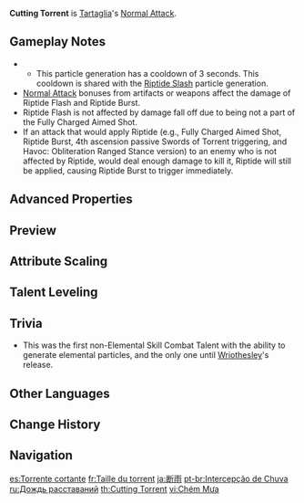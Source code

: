 {{Talent Infobox
|character     = Tartaglia
|type          = Normal Attack
|image         = Talent Cutting Torrent.png
|info          = '''Normal Attack'''<br>Performs up to 6 consecutive shots with a bow.<br><br>'''Charged Attack'''<br>Performs a more precise [[Aimed Shot]] with increased DMG.<br>While aiming, the power of Hydro will accumulate on the arrowhead. An arrow fully charged with the torrent will deal {{Color|Hydro DMG}} and apply the Riptide [[status]].<br><br>'''Riptide'''<br>Opponents affected by Riptide will suffer from {{Color|[[AoE]] Hydro DMG}} effects when attacked by Tartaglia in various ways. DMG dealt in this way is considered Normal Attack DMG.<ul><li>Riptide Flash: A fully-charged Aimed Shot that hits an opponent affected by Riptide deals consecutive bouts of AoE DMG. Can occur once every 0.7s.</li><li>Riptide Burst: Defeating an opponent affected by Riptide creates a Hydro burst that inflicts the Riptide status on nearby opponents hit.</li></ul><br>'''Plunging Attack'''<br>Fires off a shower of arrows in mid-air before falling and striking the ground, dealing AoE DMG upon impact.<br>When Tartaglia is in Foul Legacy: Raging Tide's Melee Stance, he cannot perform a plunging attack.
|utility1      = Charged Attack
|utility2      = Effects End Character Fallen<!--riptide marks seems to disappear when fallen-->
|utility3      = Hitlag Extendable
|utility4      = Status to Enemy
|hit1          = 41.3–87.4%
|hit2          = 46.3–97.9%
|hit3          = 55.4–117.2%
|hit4          = 57.0–120.7%
|hit5          = 60.9–128.9%
|hit6          = 72.8–154.0%
|aimed         = 43.9–92.8%
|charged       = 124–236%
|plunge        = 63.9–135%
|plungeLow     = 128–271%
|plungeHigh    = 160–338%
|attr9         = Riptide Flash DMG
|value9        = 12.4–23.6%×3
|attr10        = Riptide Burst DMG
|value10       = 62.0–117.8%
|attr11        = Riptide Duration
|value11       = 10s
|scale_att1    = ATK
}}
'''Cutting Torrent''' is [[Tartaglia]]'s [[Normal Attack]].

==Gameplay Notes==
* {{Talent Note|particles|Riptide Flash|1}}
** This particle generation has a cooldown of 3 seconds. This cooldown is shared with the [[Riptide Slash]] particle generation.
* [[Normal Attack]] bonuses from artifacts or weapons affect the damage of Riptide Flash and Riptide Burst.
* Riptide Flash is not affected by damage fall off due to being not a part of the Fully Charged Aimed Shot.
* If an attack that would apply Riptide (e.g., Fully Charged Aimed Shot, Riptide Burst, 4th ascension passive Swords of Torrent triggering, and Havoc: Obliteration Ranged Stance version) to an enemy who is not affected by Riptide, would deal enough damage to kill it, Riptide will still be applied, causing Riptide Burst to trigger immediately.

==Advanced Properties==
{{Advanced Properties
|title   = Normal Attack 1
|gu      = &mdash;
|icdtag  = none
|poise   = 14.4
|impulse = 1

|title2   = Normal Attack 2
|gu2      = &mdash;
|icdtag2  = none
|poise2   = 16.46
|impulse2 = 1

|title3   = Normal Attack 3
|gu3      = &mdash;
|icdtag3  = none
|poise3   = 19.32
|impulse3 = 1

|title4   = Normal Attack 4
|gu4      = &mdash;
|icdtag4  = none
|poise4   = 19.89
|impulse4 = 1

|title5   = Normal Attack 5
|gu5      = &mdash;
|icdtag5  = none
|poise5   = 21.24
|impulse5 = 1

|title6   = Normal Attack 6
|gu6      = &mdash;
|icdtag6  = none
|poise6   = 25.38
|impulse6 = 1

|title7   = Aimed Shot
|gu7      = &mdash;
|icdtag7  = none
|poise7   = 10
|impulse7 = 2

|title8   = Aimed Shot (Hit Weak Spot)
|gu8      = &mdash;
|icdtag8  = none
|poise8   = 30
|impulse8 = 5

|title9   = Fully-Charged Aimed Shot
|gu9      = 1U<br><small>(w/ [[Dropoff]])</small>
|icdtag9  = none
|poise9   = 20
|impulse9 = 2

|title10   = Fully-Charged Aimed Shot (Hit Weak Spot)
|gu10      = 1U<br><small>(w/ Dropoff)</small>
|icdtag10  = none
|poise10   = 60
|impulse10 = 5

|title11   = Riptide Flash
|gu11      = 1U
|icdtag11  = Riptide
|icdtype11  = 2.5s/3 Hits
|poise11   = 20
|impulse11 = 2

|title12   = Riptide Burst
|gu12      = 1U
|icdtag12  = none
|poise12   = 60
|impulse12 = 5

|title13   = Plunging Attack Collision
|gu13      = &mdash;
|icdtag13  = none
|poise13   = 10
|impulse13 = 2

|title14   = Low Plunge
|gu14      = &mdash;
|icdtag14  = none
|poise14   = 50
|impulse14 = 2

|title15   = High Plunge
|gu15      = &mdash;
|icdtag15  = none
|poise15   = 100
|impulse15 = 3
}}

==Preview==
{{Preview
|file1=Cutting Torrent Normal Preview
|caption1=Normal Attack

|file2=Cutting Torrent Charged Preview
|caption2=Charged Attack

|file3=Cutting Torrent Plunging Preview
|caption3=Plunging Attack
}}
{{clr}}

==Attribute Scaling==
{{Talent Scaling
|talentType=Normal Attack
|levels=11
|order=hit1,hit2,hit3,hit4,hit5,hit6,charged_title,aimed,fully-chargedaimedshot,riptide_title,riptideflashdmg,riptideburstdmg,riptideduration,plunge_title,plunge,plungelow,plungehigh
|titles=1-Hit DMG (%),2-Hit DMG (%),3-Hit DMG (%),4-Hit DMG (%),5-Hit DMG (%),6-Hit DMG (%),Charged Attack,Aimed Shot (%),Fully-Charged Aimed Shot (%),Riptide,Riptide Flash DMG (%),Riptide Burst DMG (%),Riptide Duration,Plunging Attack,Plunge DMG (%),Low Plunge DMG (%),High Plunge DMG (%)
|hit1_1=41.28
|hit1_2=44.64
|hit1_3=48
|hit1_4=52.8
|hit1_5=56.16
|hit1_6=60
|hit1_7=65.28
|hit1_8=70.56
|hit1_9=75.84
|hit1_10=81.6
|hit1_11=87.36
|hit2_1=46.27
|hit2_2=50.03
|hit2_3=53.8
|hit2_4=59.18
|hit2_5=62.95
|hit2_6=67.25
|hit2_7=73.17
|hit2_8=79.09
|hit2_9=85
|hit2_10=91.46
|hit2_11=97.92
|hit3_1=55.38
|hit3_2=59.89
|hit3_3=64.4
|hit3_4=70.84
|hit3_5=75.35
|hit3_6=80.5
|hit3_7=87.58
|hit3_8=94.67
|hit3_9=101.75
|hit3_10=109.48
|hit3_11=117.21
|hit4_1=57.02
|hit4_2=61.66
|hit4_3=66.3
|hit4_4=72.93
|hit4_5=77.57
|hit4_6=82.88
|hit4_7=90.17
|hit4_8=97.46
|hit4_9=104.75
|hit4_10=112.71
|hit4_11=120.67
|hit5_1=60.89
|hit5_2=65.84
|hit5_3=70.8
|hit5_4=77.88
|hit5_5=82.84
|hit5_6=88.5
|hit5_7=96.29
|hit5_8=104.08
|hit5_9=111.86
|hit5_10=120.36
|hit5_11=128.86
|hit6_1=72.76
|hit6_2=78.68
|hit6_3=84.6
|hit6_4=93.06
|hit6_5=98.98
|hit6_6=105.75
|hit6_7=115.06
|hit6_8=124.36
|hit6_9=133.67
|hit6_10=143.82
|hit6_11=153.97
|aimed_1=43.86
|aimed_2=47.43
|aimed_3=51
|aimed_4=56.1
|aimed_5=59.67
|aimed_6=63.75
|aimed_7=69.36
|aimed_8=74.97
|aimed_9=80.58
|aimed_10=86.7
|aimed_11=92.82
|fully-chargedaimedshot_1=124
|fully-chargedaimedshot_2=133.3
|fully-chargedaimedshot_3=142.6
|fully-chargedaimedshot_4=155
|fully-chargedaimedshot_5=164.3
|fully-chargedaimedshot_6=173.6
|fully-chargedaimedshot_7=186
|fully-chargedaimedshot_8=198.4
|fully-chargedaimedshot_9=210.8
|fully-chargedaimedshot_10=223.2
|fully-chargedaimedshot_11=235.6
|riptideflashdmg_1=12.4×3
|riptideflashdmg_2=13.33×3
|riptideflashdmg_3=14.26×3
|riptideflashdmg_4=15.5×3
|riptideflashdmg_5=16.43×3
|riptideflashdmg_6=17.36×3
|riptideflashdmg_7=18.6×3
|riptideflashdmg_8=19.84×3
|riptideflashdmg_9=21.08×3
|riptideflashdmg_10=22.32×3
|riptideflashdmg_11=23.56×3
|riptideburstdmg_1=62
|riptideburstdmg_2=66.65
|riptideburstdmg_3=71.3
|riptideburstdmg_4=77.5
|riptideburstdmg_5=82.15
|riptideburstdmg_6=86.8
|riptideburstdmg_7=93
|riptideburstdmg_8=99.2
|riptideburstdmg_9=105.4
|riptideburstdmg_10=111.6
|riptideburstdmg_11=117.8
|riptideduration=10s
|plunge_1=63.93
|plunge_2=69.14
|plunge_3=74.34
|plunge_4=81.77
|plunge_5=86.98
|plunge_6=92.92
|plunge_7=101.1
|plunge_8=109.28
|plunge_9=117.46
|plunge_10=126.38
|plunge_11=135.3
|plungelow_1=127.84
|plungelow_2=138.24
|plungelow_3=148.65
|plungelow_4=163.51
|plungelow_5=173.92
|plungelow_6=185.81
|plungelow_7=202.16
|plungelow_8=218.51
|plungelow_9=234.86
|plungelow_10=252.7
|plungelow_11=270.54
|plungehigh_1=159.68
|plungehigh_2=172.67
|plungehigh_3=185.67
|plungehigh_4=204.24
|plungehigh_5=217.23
|plungehigh_6=232.09
|plungehigh_7=252.51
|plungehigh_8=272.93
|plungehigh_9=293.36
|plungehigh_10=315.64
|plungehigh_11=337.92
}}

==Talent Leveling==
{{Talent Upgrade|Tartaglia}}

==Trivia==
* This was the first non-Elemental Skill Combat Talent with the ability to generate elemental particles, and the only one until [[Wriothesley]]'s release.

==Other Languages==
{{Other Languages
|en      = Cutting Torrent
|zhs     = 断雨
|zhs_rm  = Duàn Yǔ
|zht     = 斷雨
|zht_rm  = Duàn Yǔ
|zh_tl   = 
|ja      = 断雨
|ja_rm   = Dan'u
|ja_tl   = Cutting Rain
|ko      = 단우
|ko_tl   = Cutting Rain
|es      = Torrente cortante
|es_tl   = Cutting Torrent
|fr      = Taille du torrent
|fr_tl   = Cutting of the Torrent
|ru      = Дождь расставаний
|ru_tl   = Parting Rain
|th      = Cutting Torrent
|vi      = Chém Mưa
|vi_tl   = Cutting Rain
|de      = Regenschnitt
|de_tl   = Rain Cut
|id      = Cutting Torrent
|pt      = Intercepção de Chuva
|pt_tl   = 
|tr      = Keskin Sel
|tr_tl   = Cutting Torrent
|it      = Torrente acuminato
|it_tl   = Sharp Torrent
}}

==Change History==
{{Change History|1.1}}

==Navigation==
{{Talent Navbox|Tartaglia}}

[[es:Torrente cortante]]
[[fr:Taille du torrent]]
[[ja:断雨]]
[[pt-br:Intercepção de Chuva]]
[[ru:Дождь расставаний]]
[[th:Cutting Torrent]]
[[vi:Chém Mưa]]